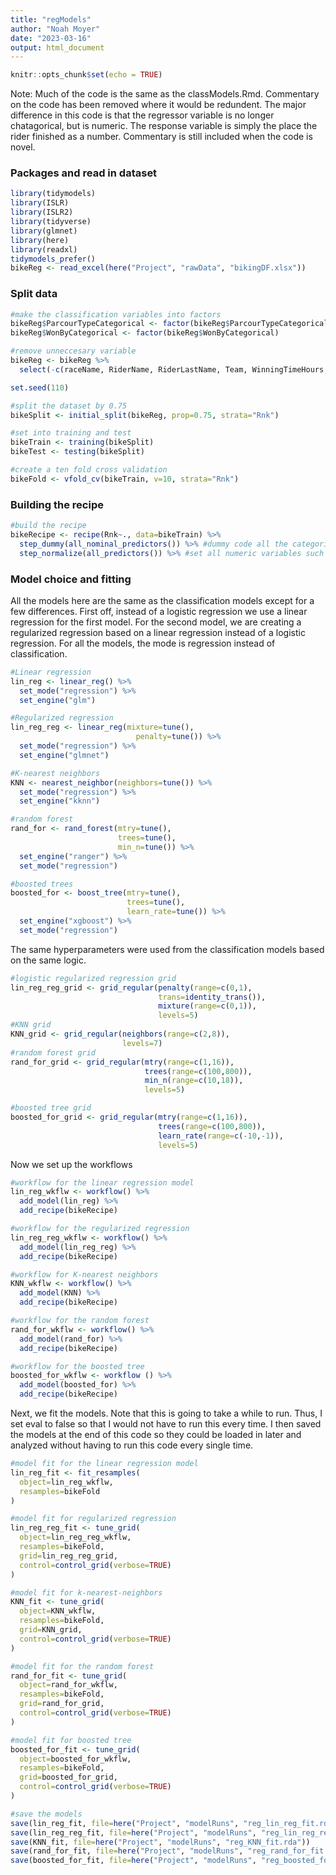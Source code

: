 ```yaml
---
title: "regModels"
author: "Noah Moyer"
date: "2023-03-16"
output: html_document
---
```


```r
knitr::opts_chunk$set(echo = TRUE)
```

Note: Much of the code is the same as the classModels.Rmd. Commentary on the code has been removed where it would be redundent. The major difference in this code is that the regressor variable is no longer chatagorical, but is numeric. The response variable is simply the place the rider finished as a number. Commentary is still included when the code is novel.

### Packages and read in dataset
```r
library(tidymodels)
library(ISLR)
library(ISLR2)
library(tidyverse)
library(glmnet)
library(here)
library(readxl)
tidymodels_prefer()
bikeReg <- read_excel(here("Project", "rawData", "bikingDF.xlsx"))
```

### Split data

```r
#make the classification variables into factors
bikeReg$ParcourTypeCategorical <- factor(bikeReg$ParcourTypeCategorical)
bikeReg$WonByCategorical <- factor(bikeReg$WonByCategorical)

#remove unneccesary variable
bikeReg <- bikeReg %>% 
  select(-c(raceName, RiderName, RiderLastName, Team, WinningTimeHours, WinningTimeMinutes, Months, Days, VertMeters, StartlistQualScore))

set.seed(110)

#split the dataset by 0.75
bikeSplit <- initial_split(bikeReg, prop=0.75, strata="Rnk")

#set into training and test
bikeTrain <- training(bikeSplit)
bikeTest <- testing(bikeSplit)

#create a ten fold cross validation
bikeFold <- vfold_cv(bikeTrain, v=10, strata="Rnk")
```

### Building the recipe
```r
#build the recipe
bikeRecipe <- recipe(Rnk~., data=bikeTrain) %>% 
  step_dummy(all_nominal_predictors()) %>% #dummy code all the categorical variables
  step_normalize(all_predictors()) %>% #set all numeric variables such that they have a mean of 0 and variance of 1
```

### Model choice and fitting
All the models here are the same as the classification models except for a few differences. First off, instead of a logistic regression we use a linear regression for the first model. For the second model, we are creating a regularized regression based on a linear regression instead of a logistic regression. For all the models, the mode is regression instead of classification.
```r
#Linear regression
lin_reg <- linear_reg() %>% 
  set_mode("regression") %>% 
  set_engine("glm")

#Regularized regression
lin_reg_reg <- linear_reg(mixture=tune(),
                            penalty=tune()) %>% 
  set_mode("regression") %>% 
  set_engine("glmnet")

#K-nearest neighbors
KNN <- nearest_neighbor(neighbors=tune()) %>% 
  set_mode("regression") %>% 
  set_engine("kknn")

#random forest
rand_for <- rand_forest(mtry=tune(),
                        trees=tune(),
                        min_n=tune()) %>% 
  set_engine("ranger") %>% 
  set_mode("regression")

#boosted trees
boosted_for <- boost_tree(mtry=tune(),
                          trees=tune(),
                          learn_rate=tune()) %>% 
  set_engine("xgboost") %>% 
  set_mode("regression")
```

The same hyperparameters were used from the classification models based on the same logic.
```r
#logistic regularized regression grid
lin_reg_reg_grid <- grid_regular(penalty(range=c(0,1),
                                 trans=identity_trans()),
                                 mixture(range=c(0,1)),
                                 levels=5)
#KNN grid
KNN_grid <- grid_regular(neighbors(range=c(2,8)),
                         levels=7)
#random forest grid
rand_for_grid <- grid_regular(mtry(range=c(1,16)),
                              trees(range=c(100,800)),
                              min_n(range=c(10,18)),
                              levels=5)

#boosted tree grid
boosted_for_grid <- grid_regular(mtry(range=c(1,16)),
                                 trees(range=c(100,800)),
                                 learn_rate(range=c(-10,-1)),
                                 levels=5)


```

Now we set up the workflows
```r
#workflow for the linear regression model
lin_reg_wkflw <- workflow() %>% 
  add_model(lin_reg) %>% 
  add_recipe(bikeRecipe)

#workflow for the regularized regression
lin_reg_reg_wkflw <- workflow() %>% 
  add_model(lin_reg_reg) %>% 
  add_recipe(bikeRecipe)

#workflow for K-nearest neighbors
KNN_wkflw <- workflow() %>% 
  add_model(KNN) %>% 
  add_recipe(bikeRecipe)

#workflow for the random forest
rand_for_wkflw <- workflow() %>% 
  add_model(rand_for) %>% 
  add_recipe(bikeRecipe)

#workflow for the boosted tree
boosted_for_wkflw <- workflow () %>% 
  add_model(boosted_for) %>% 
  add_recipe(bikeRecipe)
```

Next, we fit the models. Note that this is going to take a while to run. Thus, I set eval to false so that I would not have to run this every time. I then saved the models at the end of this code so they could be loaded in later and analyzed without having to run this code every single time.
```r
#model fit for the linear regression model
lin_reg_fit <- fit_resamples(
  object=lin_reg_wkflw,
  resamples=bikeFold
)

#model fit for regularized regression
lin_reg_reg_fit <- tune_grid(
  object=lin_reg_reg_wkflw,
  resamples=bikeFold,
  grid=lin_reg_reg_grid,
  control=control_grid(verbose=TRUE)
)

#model fit for k-nearest-neighbors
KNN_fit <- tune_grid(
  object=KNN_wkflw,
  resamples=bikeFold,
  grid=KNN_grid,
  control=control_grid(verbose=TRUE)
)

#model fit for the random forest
rand_for_fit <- tune_grid(
  object=rand_for_wkflw,
  resamples=bikeFold,
  grid=rand_for_grid,
  control=control_grid(verbose=TRUE)
)

#model fit for boosted tree
boosted_for_fit <- tune_grid(
  object=boosted_for_wkflw,
  resamples=bikeFold,
  grid=boosted_for_grid,
  control=control_grid(verbose=TRUE)
)

#save the models
save(lin_reg_fit, file=here("Project", "modelRuns", "reg_lin_reg_fit.rda"))
save(lin_reg_reg_fit, file=here("Project", "modelRuns", "reg_lin_reg_reg_fit.rda"))
save(KNN_fit, file=here("Project", "modelRuns", "reg_KNN_fit.rda"))
save(rand_for_fit, file=here("Project", "modelRuns", "reg_rand_for_fit.rda"))
save(boosted_for_fit, file=here("Project", "modelRuns", "reg_boosted_for_fit.rda"))
```

